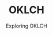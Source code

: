 ---
title: "OKLCH"
subtitle: "Exploring OKLCH"
pubDate: 2025-04-17
description: "A deep dive into font variations"
tags: ["ux", "css", "html", "a11y"]
---